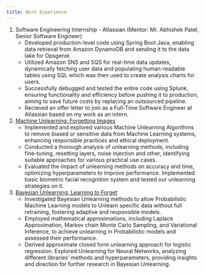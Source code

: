 ```yaml
---
title: Work Experience
---
```


1. Software Engineering Internship - Atlassian (Mentor: Mr. Abhishek Patel, Senior Software Engineer)
    * Developed production-level code using Spring Boot Java, enabling data retrieval from Amazon DynamoDB and sending it to the data lake for Opsgenie.
    * Utilized Amazon SNS and SQS for real-time data updates, dynamically fetching user data and populating human-readable tables using SQL which was then used to create analysis charts for users.
    * Successfully debugged and tested the entire code using Splunk, ensuring functionality and efficiency before pushing it to production, aiming to save future costs by replacing an outsourced pipeline.
    * Recieved an offer letter to join as a Full-Time Software Engineer at Atlassian based on my work as an intern.

2. [Machine Unlearning: Forgetting Images](https://github.com/Inderjeet-23/Machine_Unlearning)
    * Implemented and explored various Machine Unlearning Algorithms to remove biased or sensitive data from Machine Learning systems, enhancing responsible practices and ethical deployment.
    * Conducted a thorough analysis of unlearning methods, including fine-tuning, resetting layers, noise injection and other, identifying suitable approaches for various practical use cases.
    * Evaluated the impact of unlearning methods on accuracy and time, optimizing hyperparameters to improve performance. Implemented basic biometric facial recognition system and tested our unlearning strategies on it.

3. [Bayesian Unlearning: Learning to Forget](https://github.com/Kalash0309/Bayesian_Unlearning)
    * Investigated Bayesian Unlearning methods to allow Probabilistic Machine Learning models to Unlearn specific data without full retraining, fostering adaptive and responsible models.
    * Employed mathematical approximations, including Laplace Approximation, Markov chain Monte Carlo Sampling, and Variational Inference, to achieve unlearning in Probabilistic models and assessed their performance.
    * Derived approximate closed form unlearning approach for logistic regression. Explored Unlearning for Neural Networks, analyzing different libraries' methods and hyperparameters, providing insights and direction for further research in Bayesian Unlearning. 